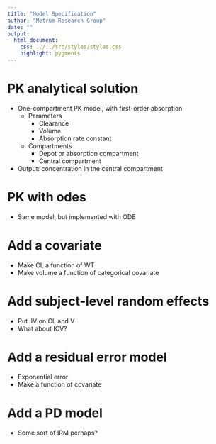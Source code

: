 ```yaml
---
title: "Model Specification"
author: "Metrum Research Group"
date: ""
output: 
  html_document:
    css: ../../src/styles/styles.css
    highlight: pygments
---
```




# PK analytical solution

- One-compartment PK model, with first-order absorption
  - Parameters
    - Clearance
    - Volume
    - Absorption rate constant
  - Compartments
    - Depot or absorption compartment
    - Central compartment
- Output: concentration in the central compartment


# PK with odes

- Same model, but implemented with ODE

# Add a covariate

- Make CL a function of WT
- Make volume a function of categorical covariate

# Add subject-level random effects 

- Put IIV on CL and V
- What about IOV?

# Add a residual error model

- Exponential error
- Make a function of covariate


# Add a PD model

- Some sort of IRM perhaps?
















